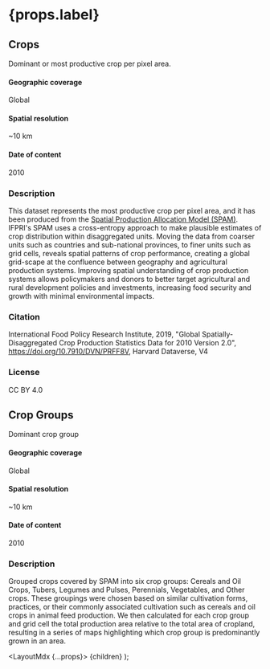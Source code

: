 
# {props.label}

## Crops
Dominant or most productive crop per pixel area.

#### Geographic coverage
Global

#### Spatial resolution
~10 km

#### Date of content
2010

### Description
This dataset represents the most productive crop per pixel area, and it has been produced from the
[Spatial Production Allocation Model (SPAM)](https://dataverse.harvard.edu/dataset.xhtml?persistentId=doi:10.7910/DVN/PRFF8V).
IFPRI's SPAM uses a cross-entropy approach to make plausible estimates of crop distribution within disaggregated units.
Moving the data from coarser units such as countries and sub-national provinces,
to finer units such as grid cells, reveals spatial patterns of crop performance,
creating a global grid-scape at the confluence between geography and agricultural production systems.
Improving spatial understanding of crop production systems allows policymakers and donors
to better target agricultural and rural development policies and investments,
increasing food security and growth with minimal environmental impacts.


### Citation
International Food Policy Research Institute, 2019, "Global Spatially-Disaggregated Crop Production Statistics Data for 2010 Version 2.0", https://doi.org/10.7910/DVN/PRFF8V, Harvard Dataverse, V4

### License
CC BY 4.0

## Crop Groups
Dominant crop group

#### Geographic coverage
Global

#### Spatial resolution
~10 km

#### Date of content
2010

### Description
Grouped crops covered by SPAM into six crop groups: Cereals and Oil Crops,
Tubers, Legumes and Pulses, Perennials, Vegetables, and Other crops. These
groupings were chosen based on similar cultivation forms, practices, or their commonly
associated cultivation such as cereals and oil crops in animal feed production. We then
calculated for each crop group and grid cell the total production area relative to the total area
of cropland, resulting in a series of maps highlighting which crop group is predominantly grown
in an area.

  <LayoutMdx {...props}>
    {children}
  </LayoutMdx>
);
